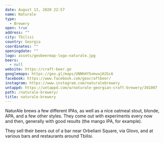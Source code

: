```yaml
---
date: August 13, 2020 22:57
name: Naturale
type:
  - Brewery
open: true
address: ""
city: Tbilisi
country: Georgia
coordinates: ""
openingdate: ""
logo: assets/geobeermap-logo-naturale.jpg
beers:
  - null
website: https://craft-beer.ge
googlemaps: https://goo.gl/maps/UNNH4Y5omvwjHJGc6
facebook: https://www.facebook.com/geocraftbeer/
instagram: https://www.instagram.com/naturalebrewery
untappd: https://untappd.com/w/naturale-georgian-craft-brewery/301007
path: /naturale-brewery/
title: naturale-brewery
---
```

NaturAle brews a few different IPAs, as well as a nice oatmeal stout, blonde, APA, and a few other styles. They come out with experiments every now and then, generally with good results (the mango IPA, for example). 

They sell their beers out of a bar near Orbeliani Square, via Glovo, and at various bars and restaurants around Tbilisi. 